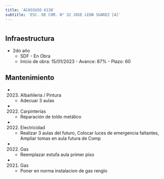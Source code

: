 ```yaml
---
title: 'ACASSUSO 6138'
subtitle: 'ESC. DE COM. N° 32 JOSE LEON SUAREZ [A]'
---
```


#
## Infraestructura

* 2do año 
    + SDF - En Obra 
    + Inicio de obra: 15/01/2023 - Avance: 87% - Plazo: 60 



## Mantenimiento

*  (2023) Albañileria / Pintura 
    + Adecuar 3 aulas

*  (2022) Carpinterías 
    + Reparación de toldo metálico

*  (2022) Electricidad 
    + Realizar 3 aulas del futuro, Colocar luces de emergencia faltantes, Ampliar tomas en aula futura de Comp

*  (2022) Gas 
    + Reemplazar estufa aula primer piso

*  (2021) Gas 
    + Poner en norma instalacion de gas renglo






